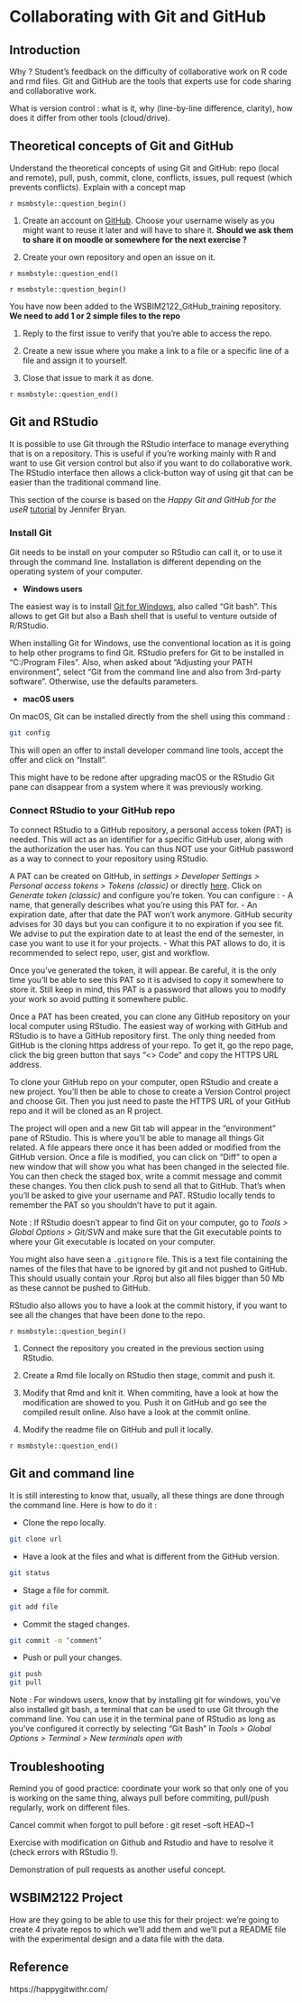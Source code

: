# Collaborating with Git and GitHub {#sec-git}


## Introduction

Why ? Student's feedback on the difficulty of collaborative work on R code and 
rmd files. Git and GitHub are the tools that experts use for code sharing and 
collaborative work. 

What is version control : what is it, why (line-by-line difference, clarity), 
how does it differ from other tools (cloud/drive). 

## Theoretical concepts of Git and GitHub

Understand the theoretical concepts of using Git and GitHub: repo (local and 
remote), pull, push, commit, clone, conflicts, issues, pull request (which 
prevents conflicts). Explain with a concept map 


`r msmbstyle::question_begin()`

1. Create an account on [GitHub](https://github.com/). Choose your username 
wisely as you might want to reuse it later and will have to share it.
**Should we ask them to share it on moodle or somewhere for the next exercise ?**

2. Create your own repository and open an issue on it.

`r msmbstyle::question_end()`

`r msmbstyle::question_begin()`

You have now been added to the WSBIM2122_GitHub_training repository.
**We need to add 1 or 2 simple files to the repo**

1. Reply to the first issue to verify that you're able to access the repo.

2. Create a new issue where you make a link to a file or a specific line of a 
file and assign it to yourself. 

3. Close that issue to mark it as done.

`r msmbstyle::question_end()`


## Git and RStudio

It is possible to use Git through the RStudio interface to manage everything 
that is on a repository. This is useful if you're working mainly with R and 
want to use Git version control but also if you want to do collaborative work. 
The RStudio interface then allows a click-button way of using git that can be 
easier than the traditional command line. 

This section of the course is based on the *Happy Git and GitHub for the useR* 
[tutorial](https://happygitwithr.com/) by Jennifer Bryan.

### Install Git

Git needs to be install on your computer so RStudio can call it, or to use it
through the command line. Installation is different depending on the operating 
system of your computer.

- **Windows users**

The easiest way is to install [Git for Windows](https://gitforwindows.org/), 
also called "Git bash". This allows to get Git but also a Bash shell that is 
useful to venture outside of R/RStudio. 

When installing Git for Windows, use the conventional location as it is going to
help other programs to find Git. RStudio prefers for Git to be installed in 
"C:/Program Files". Also, when asked about “Adjusting your PATH environment”, 
select “Git from the command line and also from 3rd-party software”. Otherwise,
use the defaults parameters.


- **macOS users**

On macOS, Git can be installed directly from the shell using this command : 

```bash
git config
```

This will open an offer to install developer command line tools, accept the 
offer and click on "Install".

This might have to be redone after upgrading macOS or the RStudio Git pane can
disappear from a system where it was previously working. 

### Connect RStudio to your GitHub repo

To connect RStudio to a GitHub repository, a personal access token (PAT) is needed.
This will act as an identifier for a specific GitHub user, along with the 
authorization the user has. You can thus NOT use your GitHub password as a 
way to connect to your repository using RStudio.

A PAT can be created on GitHub, in *settings > Developer Settings > Personal*
*access tokens > Tokens (classic)* or directly [here](https://github.com/settings/tokens).
Click on *Generate token (classic)* and configure you're token. You can configure :
- A name, that generally describes what you're using this PAT for.
- An expiration date, after that date the PAT won't work anymore. GitHub security
advises for 30 days but you can configure it to no expiration if you see fit. We
advise to put the expiration date to at least the end of the semester, in case
you want to use it for your projects. 
- What this PAT allows to do, it is recommended to select repo, user, gist and 
workflow.

Once you've generated the token, it will appear. Be careful, it is the only time
you'll be able to see this PAT so it is advised to copy it somewhere to store it.
Still keep in mind, this PAT is a password that allows you to modify your work so
avoid putting it somewhere public. 

Once a PAT has been created, you can clone any GitHub repository on your
local computer using RStudio. The easiest way of working with GitHub and RStudio
is to have a GitHub repository first. The only thing needed from GitHub is the 
cloning https address of your repo. To get it, go the repo page, click the big 
green button that says “<> Code” and copy the HTTPS URL address.

To clone your GitHub repo on your computer, open RStudio and create a new 
project. You'll then be able to chose to create a Version Control project and 
choose Git. Then you just need to paste the HTTPS URL of your GitHub repo and it
will be cloned as an R project.

The project will open and a new Git tab will appear in the "environment" pane of
RStudio. This is where you'll be able to manage all things Git related. A file
appears there once it has been added or modified from the GitHub version. Once 
a file is modified, you can click on "Diff" to open a new window that will show
you what has been changed in the selected file. You can then check the staged 
box, write a commit message and commit these changes. You then click push to 
send all that to GitHub. That's when you'll be asked to give your username and 
PAT. RStudio locally tends to remember the PAT so you shouldn't have to put it 
again. 

Note : If RStudio doesn't appear to find Git on your computer, go to *Tools > Global*
*Options > Git/SVN* and make sure that the Git executable points to where your 
Git executable is located on your computer.

You might also have seen a `.gitignore` file. This is a text file containing the
names of the files that have to be ignored by git and not pushed to GitHub. This
should usually contain your .Rproj but also all files bigger than 50 Mb as these
cannot be pushed to GitHub.

RStudio also allows you to have a look at the commit history, if you want to see
all the changes that have been done to the repo.

`r msmbstyle::question_begin()`

1. Connect the repository you created in the previous section using RStudio.

2. Create a Rmd file locally on RStudio then stage, commit and push it.

3. Modify that Rmd and knit it. When commiting, have a look at how the 
modification are showed to you. Push it on GitHub and go see the compiled result
online. Also have a look at the commit online.

4. Modify the readme file on GitHub and pull it locally.

`r msmbstyle::question_end()`


## Git and command line

It is still interesting to know that, usually, all these things are done through
the command line. Here is how to do it :

- Clone the repo locally.

```bash
git clone url 
```

- Have a look at the files and what is different from the GitHub version.

```bash
git status
```

- Stage a file for commit.

```bash
git add file
```

- Commit the staged changes.

```bash
git commit -m ‘comment’
```

- Push or pull your changes.

```bash
git push
git pull
```

Note : For windows users, know that by installing git for windows, you've also 
installed git bash, a terminal that can be used to use Git through the command 
line. You can use it in the terminal pane of RStudio as long as you've configured
it correctly by selecting "Git Bash" in *Tools > Global Options > Terminal > New*
*terminals open with*

## Troubleshooting

Remind you of good practice: coordinate your work so that only one of you is 
working on the same thing, always pull before commiting, pull/push regularly,
work on different files. 

Cancel commit when forgot to pull before :	git reset --soft HEAD~1

Exercise with modification on Github and Rstudio and have to resolve it (check
errors with RStudio !).

Demonstration of pull requests as another useful concept.

## WSBIM2122 Project

How are they going to be able to use this for their project: we're going to 
create 4 private repos to which we'll add them and we'll put a README file with 
the experimental design and a data file with the data.

## Reference

https://happygitwithr.com/ 
